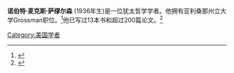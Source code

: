 {{Infobox scholar
| image            = 
| image_size       = 
| image_alt        = 
| name             = Norbert M. Samuelson
| birth_name       = Norbert Max Samuelson
| other_names      = 
| birth_date       = {{Birth year and age|1936}}
| birth_place      = 
| death_date       =  <!-- {{Death date and age|YYYY|MM|DD|YYYY|MM|DD}} -->
| death_place      =
| era              = 
| region           = 
| school_tradition = 
| main_interests   = [[Jewish_philosophy|Jewish philosophy]]<br>Philosophy and religion<br>Philosophy and science<br>Jewish [[Aristotle|Aristotelians]]
| notable_ideas    = 
| major_works      =
| influences       = 
| influenced       = 
}}
'''诺伯特·麦克斯·萨缪尔森''' (1936年生)是一位犹太哲学学者。他拥有亚利桑那州立大学Grossman职位。<ref name="bio">{{cite web |url=http://transhumanism.asu.edu/people/profile.php?profile=Samuelson |title=Norbert M. Samuelson |publisher=[[Arizona_State_University|Arizona State University]] |accessdate=28 April 2011 |archive-date=2016-08-15 |archive-url=https://web.archive.org/web/20160815104028/http://transhumanism.asu.edu/people/profile.php?profile=Samuelson |dead-url=no }}</ref>他已写过13本书和超过200篇论文。<ref name="event">{{cite web |url=http://diversity.asu.edu/node/663 |publisher=Arizona State University |title=The Peculiar Challenges of the Modern Sciences to Traditional Western Religious Faiths |accessdate=8 May 2011 |archive-date=2016-03-07 |archive-url=https://web.archive.org/web/20160307075627/https://diversity.asu.edu/node/663 |dead-url=no }}</ref>
{{reflist}}
[[Category:美国学者|Category:美国学者]]